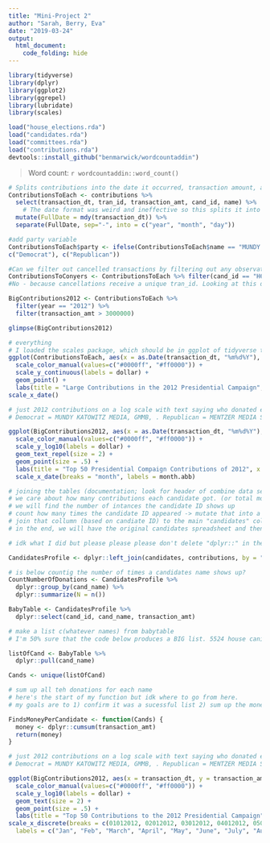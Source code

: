 ```yaml
---
title: "Mini-Project 2"
author: "Sarah, Berry, Eva"
date: "2019-03-24"
output: 
  html_document:
    code_folding: hide
---
```



```r
library(tidyverse)
library(dplyr)
library(ggplot2)
library(ggrepel)
library(lubridate)
library(scales)
```

```r
load("house_elections.rda")
load("candidates.rda")
load("committees.rda")
load("contributions.rda")
devtools::install_github("benmarwick/wordcountaddin")
```

> Word count: `r wordcountaddin::word_count()`

```r

# Splits contributions into the date it occurred, transaction amount, and the the recipient's ID
ContributionsToEach <- contributions %>%
  select(transaction_dt, tran_id, transaction_amt, cand_id, name) %>%
    # The date format was weird and ineffective so this splits it into 3 columns, for year, month, and day. I used "lubridate" which should be part of tidyverse
  mutate(FullDate = mdy(transaction_dt)) %>%
  separate(FullDate, sep="-", into = c("year", "month", "day"))

#add party variable  
ContributionsToEach$party <- ifelse(ContributionsToEach$name == "MUNDY KATOWITZ MEDIA, INC.," | ContributionsToEach$name == "GMMB", 
c("Democrat"), c("Republican"))

#Can we filter out cancelled transactions by filtering out any observation that has a non-unique tran_id? Let's look at contributions for one candidate who had a lot of cancelled donations:
ContributionsToConyers <- ContributionsToEach %>% filter(cand_id == "H6MI01028")
#No - because cancellations receive a unique tran_id. Looking at this dataset, there are many cases where I can't figure out which positive transaction each negative one is cancelling, because there is nothing linking them.  

BigContributions2012 <- ContributionsToEach %>%
  filter(year == "2012") %>%
  filter(transaction_amt > 3000000)


```
 
 
```r

glimpse(BigContributions2012)
```

```r
# everything
# I loaded the scales package, which should be in ggplot of tidyverse to make the transaction amount be in dollars and not exponents
ggplot(ContributionsToEach, aes(x = as.Date(transaction_dt, "%m%d%Y"), y = transaction_amt, color = party)) + 
  scale_color_manual(values=c("#0000ff", "#ff0000")) +
  scale_y_continuous(labels = dollar) +
  geom_point() +
  labs(title = "Large Contributions in the 2012 Presidential Campaign", y = "transaction amount", x = "transaction date") +
scale_x_date()
```


```r

# just 2012 contributions on a log scale with text saying who donated each big donation.
# Democrat = MUNDY KATOWITZ MEDIA, GMMB, . Republican = MENTZER MEDIA SERVICES,CROSSROADS MEDIA, NATIONAL MEDIA RESEARCH PLANNING(?), AMERICAN RAMBLER PRODUCTIONS,

ggplot(BigContributions2012, aes(x = as.Date(transaction_dt, "%m%d%Y"), y = transaction_amt, label = name, color = party)) +
  scale_color_manual(values=c("#0000ff", "#ff0000")) +
  scale_y_log10(labels = dollar) +
  geom_text_repel(size = 2) +
  geom_point(size = .5) +
  labs(title = "Top 50 Presidential Compaign Contributions of 2012", x = "month", y = "transaction amount") +
  scale_x_date(breaks = "month", labels = month.abb)
```

```r
# joining the tables (documentation; look for header of combine data sets at https://www.rstudio.com/wp-content/uploads/2015/02/data-wrangling-cheatsheet.pdf)
# we care about how many contributions each candidate got. (or total money they got?)
# we will find the number of intances the candidate ID shows up
# count how many times the candidate ID appeared -> mutate that into a new collumn
# join that collumn (based on candiate ID) to the main "candidates" column
# in the end, we will have the original candidates spreadsheet and then two extra columns of number of individual contributions and total money donated to each candidate

# idk what I did but please please please don't delete "dplyr::" in these. It seems redundant but it's the only way it worked.

CandidatesProfile <- dplyr::left_join(candidates, contributions, by = "cand_id")

# is below countig the number of times a candidates name shows up?
CountNumberOfDonations <- CandidatesProfile %>%
  dplyr::group_by(cand_name) %>%
  dplyr::summarize(N = n())

BabyTable <- CandidatesProfile %>%
  dplyr::select(cand_id, cand_name, transaction_amt)

# make a list c(whatever names) from babytable
# I'm 50% sure that the code below produces a BIG list. 5524 house canidates seems about right

listOfCand <- BabyTable %>%
  dplyr::pull(cand_name)

Cands <- unique(listOfCand)

# sum up all teh donations for each name
# here's the start of my function but idk where to go from here.
# my goals are to 1) confirm it was a sucessful list 2) sum up the money per candidate using the list

FindsMoneyPerCandidate <- function(Cands) {
  money <- dplyr::cumsum(transaction_amt)
  return(money)
}

```


```r

# just 2012 contributions on a log scale with text saying who donated each big donation.
# Democrat = MUNDY KATOWITZ MEDIA, GMMB, . Republican = MENTZER MEDIA SERVICES,CROSSROADS MEDIA, NATIONAL MEDIA RESEARCH PLANNING(?), AMERICAN RAMBLER PRODUCTIONS,

ggplot(BigContributions2012, aes(x = transaction_dt, y = transaction_amt, label = name, color = party)) +
  scale_color_manual(values=c("#0000ff", "#ff0000")) +
  scale_y_log10(labels = dollar) +
  geom_text(size = 2) +
  geom_point(size = .5) +
  labs(title = "Top 50 Contributions to the 2012 Presidential Campaign", x = "transaction date", y = "transaction amount") +
scale_x_discrete(breaks = c(01012012, 02012012, 03012012, 04012012, 05012012, 06012012, 07012012, 08012012, 09012012, 10012012, 11012012, 12012012),
  labels = c("Jan", "Feb", "March", "April", "May", "June", "July", "Aug", "Sept", "Oct", "Nov", "Dec"))

```

